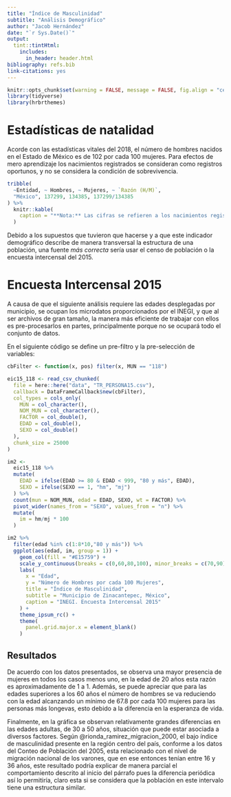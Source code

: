 ```yaml
---
title: "Índice de Masculinidad"
subtitle: "Análisis Demográfico"
author: "Jacob Hernández"
date: "`r Sys.Date()`"
output: 
  tint::tintHtml:
    includes:
      in_header: header.html
bibliography: refs.bib
link-citations: yes
---
```


```r
knitr::opts_chunk$set(warning = FALSE, message = FALSE, fig.align = "center")
library(tidyverse)
library(hrbrthemes)
```

# Estadísticas de natalidad

Acorde con las estadísticas vitales del 2018, el número de hombres nacidos en el Estado de México es de 102 por 
cada 100 mujeres. Para efectos de mero aprendizaje los nacimientos registrados se consideran como registros
oportunos, y no se considera la condición de sobrevivencia.

```r
tribble(
  ~Entidad, ~ Hombres, ~ Mujeres, ~ `Razón (H/M)`,
  "México", 137299,	134385, 137299/134385
) %>% 
  knitr::kable(
    caption = "**Nota:** Las cifras se refieren a los nacimientos registrados por entidad federativa de residencia habitual de la madre."
  )
```

Debido a los supuestos que tuvieron que hacerse y a que este indicador demográfico describe de manera transversal 
la estructura de una población, una fuente *más correcta* sería usar el censo de población o la encuesta intercensal 
del 2015.

# Encuesta Intercensal 2015

A causa de que el siguiente análisis requiere las edades desplegadas por municipio, se ocupan los microdatos 
proporcionados por el INEGI, y que al ser archivos de gran tamaño, la manera más eficiente de trabajar con ellos es 
pre-procesarlos en partes, principalmente porque no se ocupará todo el conjunto de datos. 

En el siguiente código se define un pre-filtro y la pre-selección de variables:

```r
cbFilter <- function(x, pos) filter(x, MUN == "118")

eic15_118 <- read_csv_chunked(
  file = here::here("data", "TR_PERSONA15.csv"), 
  callback = DataFrameCallback$new(cbFilter),
  col_types = cols_only(
    MUN = col_character(), 
    NOM_MUN = col_character(), 
    FACTOR = col_double(), 
    EDAD = col_double(), 
    SEXO = col_double()
  ),
  chunk_size = 25000
)

im2 <- 
  eic15_118 %>% 
  mutate(
    EDAD = ifelse(EDAD >= 80 & EDAD < 999, "80 y más", EDAD),
    SEXO = ifelse(SEXO == 1, "hm", "mj")
  ) %>% 
  count(mun = NOM_MUN, edad = EDAD, SEXO, wt = FACTOR) %>% 
  pivot_wider(names_from = "SEXO", values_from = "n") %>% 
  mutate(
    im = hm/mj * 100
  )
```

```r
im2 %>% 
  filter(edad %in% c(1:8*10,"80 y más")) %>%
  ggplot(aes(edad, im, group = 1)) +
    geom_col(fill = "#E15759") +
    scale_y_continuous(breaks = c(0,60,80,100), minor_breaks = c(70,90)) +
    labs(
      x = "Edad",
      y = "Número de Hombres por cada 100 Mujeres",
      title = "Índice de Masculinidad",
      subtitle = "Municipio de Zinacantepec, México",
      caption = "INEGI. Encuesta Intercensal 2015"
    ) +
    theme_ipsum_rc() +
    theme(
      panel.grid.major.x = element_blank()
    )
```

## Resultados

De acuerdo con los datos presentados, se observa una mayor presencia de mujeres en todos los casos menos uno, 
en la edad de 20 años esta razón es aproximadamente de 1 a 1. Además, se puede apreciar que para las edades 
superiores a los 60 años el número de hombres se va reduciendo con la edad alcanzando un mínimo de 67.8 por 
cada 100 mujeres para las personas más longevas, esto debido a la diferencia en la esperanza de vida.

Finalmente, en la gráfica se observan relativamente grandes diferencias en las edades adultas, de 30 a 50 años, 
situación que puede estar asociada a diversos factores. Según @rionda_ramirez_migracion_2000, el bajo índice de 
masculinidad presente en la región centro del país, conforme a los datos del Conteo de Población del 2005, esta 
relacionado con el nivel de migración nacional de los varones, que en ese entonces tenían entre 16 y 36 años, 
este resultado podría explicar de manera parcial el comportamiento descrito al inicio del párrafo pues la diferencia 
periódica así lo permitiría, claro esta si se considera que la población en este intervalo tiene una estructura 
similar.
